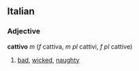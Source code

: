 ==Italian==
===Adjective===
'''cattivo''' ''m'' (''f'' cattiva, ''m pl'' cattivi, ''f pl'' cattive)
# [[bad]], [[wicked]], [[naughty]]